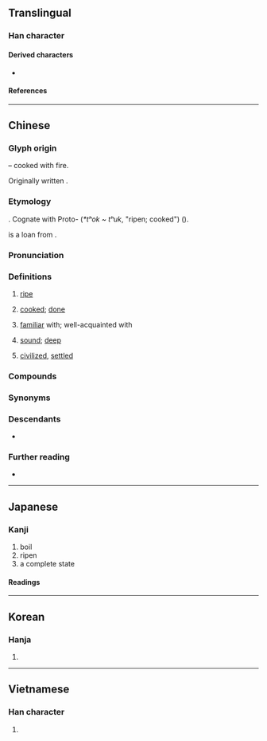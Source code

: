 {{also|熱}}
{{character info}}
==Translingual==
{{stroke order|strokes=15}}

===Han character===
{{Han char|rn=86|rad=火|as=11|sn=15|four=05331|canj=YIF|ids=⿱孰灬}}

====Derived characters====
* {{l|mul|[[𤒙]]}}

====References====
{{Han ref|kx=0680.200|dkj=19332|dj=1091.250|hdz=32231.030|uh=719F}}

----

==Chinese==
{{zh-forms|ss=𰀅|alt=𦏧,𡒒}}

===Glyph origin===
{{Han etym}}
{{Han compound|孰|t1=cooked; ripe|火|alt2=灬|t2=fire|ls=ic|ls2=psc|c1=p|c2=s}} – cooked with fire.

Originally written {{zh-l|*孰}}.

===Etymology===
{{der|zh|sit|-}}. Cognate with Proto-{{w|Kiranti languages|Kiranti}} (''*tʰok ~ tʰuk'', "ripen; cooked") ({{zh-ref|Schuessler, 2007}}).

{{cog|th|สุก||ripe}} is a loan from {{cog|ltc|-}} {{ltc-l|熟}}.

===Pronunciation===
{{zh-pron
|m=熟,2a=Zh-shóu.oga
|ma=Zh-shóu.oga
|m-s=
|c=suk6
|c-t=
|g=
|h=pfs=su̍k
|j=sueh5
|md=sṳ̆k
|mn=xm,zz,tw,sg:se̍k/qz:sia̍k/sio̍k
|mn_note=se̍k/sia̍k - vernacular; sio̍k - literary
|mn-t=sêg8
|w=5zoq
|x=shou6
|mc=y
|oc=y
|cat=a
}}

===Definitions===
{{zh-hanzi}}

# {{lb|zh|of fruits, etc.}} [[ripe]]
# {{lb|zh|of cooked dishes, etc.}} [[cook]]ed; [[done]]
# [[familiar]] with; well-acquainted with
#: {{zh-x|我 唔係 好 熟 佢。|I'm not that '''well-acquainted''' with him/her.|C}}
# {{lb|zh|of sleep}} [[sound]]; [[deep]]
# {{lb|zh|historical|_|ethnography}} [[civilized]], [[settled]] {{q|opposed with ''生'' "wild"}}
#: {{zh-x|熟 黎|civilized Li}}

===Compounds===
{{zh-der|熟悉:familiar|熟人|熟知|熟番|半生半熟|兼權熟計|半生不熟|不熟|乍熟|五熟行|情熟|嫻熟|圓熟|催熟|大熟|慣熟|倒熟話|善馬熟人|半熟茶|倒熟|熟落|熟魏生張|熟紙|熟土|熟記|熟化|熟語|生張熟魏|熟菜|熟門熟路|摸手熟|滾瓜爛熟|熟料材兒|熟路輕轍|成熟|熟茶|熟稔|熟切店|熟視|眾所熟知|熟習|熟識|熟商量|熟嫻|熟水|晚熟|熟貨|熟能生巧|水泥熟料|熟荒|熟臉兒|炊熟|成熟期|熟手|托熟|爛熟|熟睡|未熟兒|滑熟|深思熟慮|熟分|熟石膏|攀親託熟|果熟自落|熟路輕車|熟讀玩味|相熟|熟客|熟嘴|熟皮|早熟|熟石灰|熟地|瓜熟蒂落|熟面人|熟慮|熟藥|熟腳|熟會|熟食|熟間|熟閑|熟路|熟讀精思|熟讀|熟諳|熟話|熟苗|熟羅|熟視無睹|熟炭|熟滑|熟慣|熟思|熟年|熟字|熟套子|熟套|熟練|熟絡|熟事|早熟兒童|熟精|眼熟|熟鐵|熟銅|羊胛熟|耳熟|純熟|背熟|駕輕就熟|腐熟|黃熟|習熟|飛熟|面生不熟|輕車熟路|鄰熟|軟熟|精熟|趁熟|豐熟|面熟|耳熟能詳|熟似:se̍k-sāi|蕃熟|全熟|三成熟|五成熟|七成熟|一成熟}}

===Synonyms===
{{zh-dial|熟悉}}

===Descendants===
* {{desc|bor=1|th|สุก}}

===Further reading===
* {{thcwd|11221}}

{{zh-cat|Beginning}}

----

==Japanese==

===Kanji===
{{ja-kanji|grade=6|rs=火11}}

# boil
# ripen
# a complete state

====Readings====
{{ja-readings
|goon=じゅく<じゆく
|kanon=しゅく<しゆく
|kun=う-れる, に-る, つらつら-, つくづく-
}}

----

==Korean==

===Hanja===
{{ko-hanja|hangeul=숙|eumhun=|rv=suk|mr=suk|y=swuk}}

# {{rfdef|ko|sort=火11}}

----

==Vietnamese==

===Han character===
{{vi-readings|reading=thục|rs=火11}}

# {{rfdef|vi|sort=火11}}